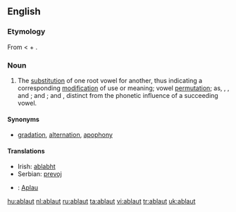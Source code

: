 ==English==

===Etymology===
From {{etyl|de}} {{term|Ablaut||off-sound|lang=de}} < {{term|ab||off|lang=de}} + {{term|laut||sound|lang=de}}.

===Noun===
{{en-noun}}

# {{linguistics}} The [[substitution]] of one root vowel for another, thus indicating a corresponding [[modification]] of use or meaning; vowel [[permutation]]; as, {{term|get}}, {{term|gat}}, and {{term|got}}; {{term|sing}} and {{term|song}}; {{term|hang}} and {{term|hung}}, distinct from the phonetic influence of a succeeding vowel.

====Synonyms====
* [[gradation]], [[alternation]], [[apophony]]

====Translations====
* Irish: [[ablabht]]
* Serbian: [[prevoj]]
{{checktrans}}
* {{ttbc|Vietnamese}}: [[Aplau]]

[[hu:ablaut]]
[[nl:ablaut]]
[[ru:ablaut]]
[[ta:ablaut]]
[[vi:ablaut]]
[[tr:ablaut]]
[[uk:ablaut]]
